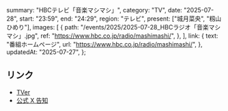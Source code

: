   summary: "HBCテレビ「音楽マシマシ」",
  category: "TV",
  date: "2025-07-28",
  start: "23:59",
  end: "24:29",
  region: "テレビ",
  present: ["城月菜央", "籾山ひめり"],
  images: [
    {
      path: "/events/2025/2025-07-28_HBCラジオ「音楽マシマシ」.jpg",
      ref: "https://www.hbc.co.jp/radio/mashimashi/",
    },
  ],
  link: {
    text: "番組ホームページ",
    url: "https://www.hbc.co.jp/radio/mashimashi/",
  },
  updatedAt: "2025-07-27",
};

## リンク

- [TVer](https://tver.jp/series/srisv9t3ru)
- [公式 X 告知](https://x.com/takanenofficial/status/1949303856611184669)
